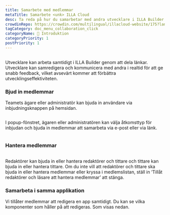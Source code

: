 ```yaml
---
title: Samarbete med medlemmar
metaTitle: Samarbete <unk> ILLA Cloud
desc: Ta reda på hur du samarbetar med andra utvecklare i ILLA Builder genom att dela länkar, samredigera och kommunicera i realtid för att öka utvecklingseffektiviteten.
crowdinRepo: https://crowdin.com/multilingual/illacloud-website/175?languages=sv&filter=basic&value=0
tagCategory: doc_menu_collaboration_click
categoryName: 👋 Introduktion
categoryPriority: 1
postPriority: 1
---
```


## <h2 hidden>Samarbete med medlemmar</h2>

Utvecklare kan arbeta samtidigt i ILLA Builder genom att dela länkar. Utvecklare kan samredigera och kommunicera med andra i realtid för att ge snabb feedback, vilket avsevärt kommer att förbättra utvecklingseffektiviteten.

### Bjud in medlemmar

Teamets ägare eller administratör kan bjuda in användare via inbjudningsknappen på hemsidan. 

<img src='https://cdn.illacloud.com/official-website/img/docs/assemble/collaboration.png' alt="" />

I popup-fönstret, ägaren eller administratören kan välja åtkomsttyp för inbjudan och bjuda in medlemmar att samarbeta via e-post eller via länk.

<img src='https://cdn.illacloud.com/official-website/img/docs/assemble/collaboration(1).png' alt="" />

### Hantera medlemmar

<img src='https://cdn.illacloud.com/official-website/img/docs/assemble/collaboration(2).png' alt="" />

Redaktörer kan bjuda in eller hantera redaktörer och tittare och tittare kan bjuda in eller hantera tittare. Om du inte vill att redaktörer och tittare ska bjuda in eller hantera medlemmar eller kryssa i medlemslistan, ställ in ‘Tillåt redaktörer och läsare att hantera medlemmar’ att stänga.

### Samarbeta i samma applikation

Vi tillåter medlemmar att redigera en app samtidigt. Du kan se vilka komponenter som håller på att redigeras. Som visas nedan. 

<img src='https://cdn.illacloud.com/official-website/img/docs/assemble/collaboration(3).png' alt="" />
